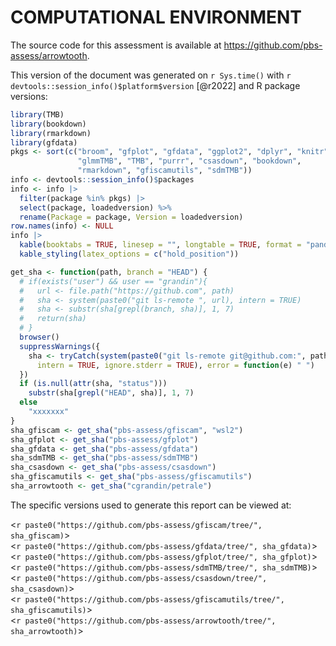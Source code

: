 # COMPUTATIONAL ENVIRONMENT

The source code for this assessment is available at <https://github.com/pbs-assess/arrowtooth>.

This version of the document was generated on `r Sys.time()` with
`r devtools::session_info()$platform$version` [@r2022] and R package versions:

```r
library(TMB)
library(bookdown)
library(rmarkdown)
library(gfdata)
pkgs <- sort(c("broom", "gfplot", "gfdata", "ggplot2", "dplyr", "knitr",
               "glmmTMB", "TMB", "purrr", "csasdown", "bookdown",
               "rmarkdown", "gfiscamutils", "sdmTMB"))
info <- devtools::session_info()$packages
info <- info |> 
  filter(package %in% pkgs) |> 
  select(package, loadedversion) %>%
  rename(Package = package, Version = loadedversion)
row.names(info) <- NULL
info |> 
  kable(booktabs = TRUE, linesep = "", longtable = TRUE, format = "pandoc") |> 
  kable_styling(latex_options = c("hold_position"))
```

```r
get_sha <- function(path, branch = "HEAD") {
  # if(exists("user") && user == "grandin"){
  #   url <- file.path("https://github.com", path)
  #   sha <- system(paste0("git ls-remote ", url), intern = TRUE)
  #   sha <- substr(sha[grepl(branch, sha)], 1, 7)
  #   return(sha)
  # }
  browser()
  suppressWarnings({
    sha <- tryCatch(system(paste0("git ls-remote git@github.com:", path, ".git"),
      intern = TRUE, ignore.stderr = TRUE), error = function(e) " ")
  })
  if (is.null(attr(sha, "status")))
    substr(sha[grepl("HEAD", sha)], 1, 7)
  else
    "xxxxxxx"
}
sha_gfiscam <- get_sha("pbs-assess/gfiscam", "wsl2")
sha_gfplot <- get_sha("pbs-assess/gfplot")
sha_gfdata <- get_sha("pbs-assess/gfdata")
sha_sdmTMB <- get_sha("pbs-assess/sdmTMB")
sha_csasdown <- get_sha("pbs-assess/csasdown")
sha_gfiscamutils <- get_sha("pbs-assess/gfiscamutils")
sha_arrowtooth <- get_sha("cgrandin/petrale")
```

The specific versions used to generate this report can be viewed at:

<`r paste0("https://github.com/pbs-assess/gfiscam/tree/", sha_gfiscam)`>\
<`r paste0("https://github.com/pbs-assess/gfdata/tree/", sha_gfdata)`>\
<`r paste0("https://github.com/pbs-assess/gfplot/tree/", sha_gfplot)`>\
<`r paste0("https://github.com/pbs-assess/sdmTMB/tree/", sha_sdmTMB)`>\
<`r paste0("https://github.com/pbs-assess/csasdown/tree/", sha_csasdown)`>\
<`r paste0("https://github.com/pbs-assess/gfiscamutils/tree/", sha_gfiscamutils)`>\
<`r paste0("https://github.com/pbs-assess/arrowtooth/tree/", sha_arrowtooth)`>\
